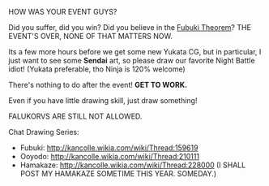 HOW WAS YOUR EVENT GUYS?

Did you suffer, did you win? Did you believe in the [[Thread:303011|Fubuki Theorem]]?
THE EVENT'S OVER, NONE OF THAT MATTERS NOW.

Its a few more hours before we get some new Yukata CG, but in particular, I just want to see some '''Sendai''' art, so please draw our favorite Night Battle idiot! (Yukata preferable, tho Ninja is 120% welcome)

There's nothing to do after the event! '''GET TO WORK.'''

Even if you have little drawing skill, just draw something!

FALUKORVS ARE STILL NOT ALLOWED.

Chat Drawing Series:
* Fubuki: http://kancolle.wikia.com/wiki/Thread:159619 
* Ooyodo: http://kancolle.wikia.com/wiki/Thread:210111
* Hamakaze: http://kancolle.wikia.com/wiki/Thread:228000 (I SHALL POST MY HAMAKAZE SOMETIME THIS YEAR. SOMEDAY.) <ac_metadata title="Chat Draws: Sendai!" notify_everyone="1441605113"> </ac_metadata>